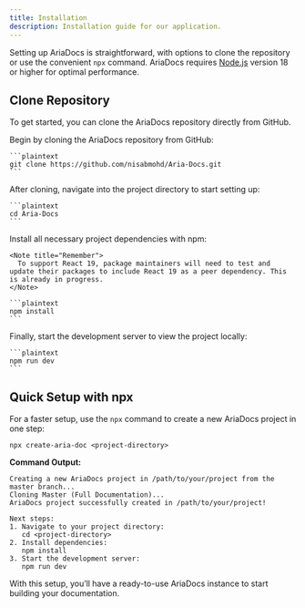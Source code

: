 ```yaml
---
title: Installation
description: Installation guide for our application.
---
```


Setting up AriaDocs is straightforward, with options to clone the repository or use the convenient `npx` command. AriaDocs requires [Node.js](https://nodejs.org/) version 18 or higher for optimal performance.

## Clone Repository

To get started, you can clone the AriaDocs repository directly from GitHub.

<Stepper>
  <StepperItem title="Step 1: Clone the AriaDocs Repository">
    Begin by cloning the AriaDocs repository from GitHub:

    ```plaintext
    git clone https://github.com/nisabmohd/Aria-Docs.git
    ```

  </StepperItem>

  <StepperItem title="Step 2: Access the Project Directory">
    After cloning, navigate into the project directory to start setting up:

    ```plaintext
    cd Aria-Docs
    ```

  </StepperItem>

  <StepperItem title="Step 3: Install Required Dependencies">
    Install all necessary project dependencies with npm:

    <Note title="Remember">
      To support React 19, package maintainers will need to test and update their packages to include React 19 as a peer dependency. This is already in progress.
    </Note>

    ```plaintext
    npm install
    ```

  </StepperItem>

  <StepperItem title="Step 4: Launch the Development Server">
    Finally, start the development server to view the project locally:

    ```plaintext
    npm run dev
    ```

  </StepperItem>
</Stepper>

## Quick Setup with npx

For a faster setup, use the `npx` command to create a new AriaDocs project in one step:

```plaintext
npx create-aria-doc <project-directory>
```

**Command Output:**

```plaintext
Creating a new AriaDocs project in /path/to/your/project from the master branch...
Cloning Master (Full Documentation)...
AriaDocs project successfully created in /path/to/your/project!

Next steps:
1. Navigate to your project directory:
   cd <project-directory>
2. Install dependencies:
   npm install
3. Start the development server:
   npm run dev
```

With this setup, you’ll have a ready-to-use AriaDocs instance to start building your documentation.
